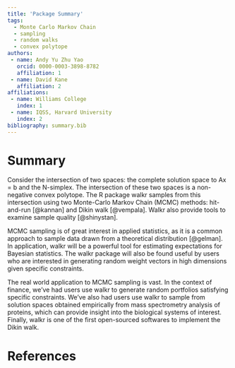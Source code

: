 ```yaml
---
title: 'Package Summary'
tags:
  - Monte Carlo Markov Chain
  - sampling
  - random walks
  - convex polytope
authors:
 - name: Andy Yu Zhu Yao
   orcid: 0000-0003-3898-8782
   affiliation: 1
 - name: David Kane
   affiliation: 2
affiliations:
 - name: Williams College
   index: 1
 - name: IQSS, Harvard University
   index: 2
bibliography: summary.bib
---
```


# Summary

Consider the intersection of two spaces: the complete solution space
to Ax = b and the N-simplex. The intersection of these two spaces is
a non-negative convex polytope. The R package walkr samples from this
intersection using two Monte-Carlo Markov Chain (MCMC) methods:
hit-and-run [@kannan] and Dikin walk [@vempala]. Walkr also provide tools to examine sample
quality [@shinystan].

MCMC sampling is of great interest in applied statistics, as it is a common approach to sample
data drawn from a theoretical distribution [@gelman]. In application, walkr will be a powerful tool for estimating
expectations for Bayesian statistics. The walkr package will also be found useful by users who are
interested in generating random weight vectors in high dimensions given specific constraints.

The real world application to MCMC sampling is vast. In the context of finance, we've had users use
walkr to generate random portfolios satisfying specific constraints. We've also had users use walkr to sample from
solution spaces obtained empirically from mass spectrometry analysis of proteins, which can provide
insight into the biological systems of interest.
Finally, walkr is one of the first open-sourced softwares to implement the Dikin walk.

# References


